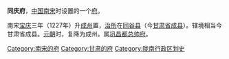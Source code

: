 '''同庆府'''，[[中国|中国]][[南宋|南宋]]时设置的一个[[府_(行政区划)|府]]。

南宋[[宝庆|宝庆]]三年（1227年）升[[成州_(西魏)|成州]]置，[[治所|治所]]在[[同谷县|同谷县]]（今[[甘肃省|甘肃省]][[成县|成县]]）。辖境相当今甘肃省成县。[[元朝|元朝]]时，复降为成州。属[[巩昌都总帅府|巩昌都总帅府]]。

{{南宋行政区划|nocat}}
{{南宋行政区划小作品}}
{{DEFAULTSORT:T}}
[[Category:南宋的府|Category:南宋的府]]
[[Category:甘肃的府|Category:甘肃的府]]
[[Category:陇南行政区划史|Category:陇南行政区划史]]